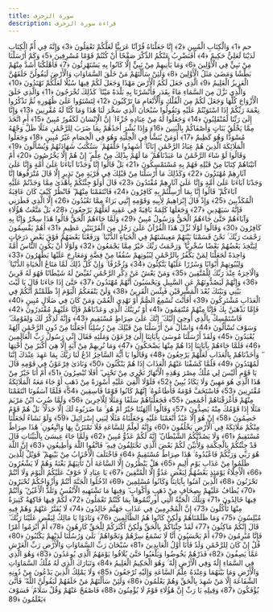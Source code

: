 ```yaml
---
title: سورة الزخرف
description: قراءة سورة الزخرف
---
```


حم ﴿1﴾ وَالْكِتَابِ الْمُبِينِ ﴿2﴾ إِنَّا جَعَلْنَاهُ قُرْآنًا عَرَبِيًّا لَعَلَّكُمْ تَعْقِلُونَ ﴿3﴾ وَإِنَّهُ فِي أُمِّ الْكِتَابِ لَدَيْنَا لَعَلِيٌّ حَكِيمٌ ﴿4﴾ أَفَنَضْرِبُ عَنْكُمُ الذِّكْرَ صَفْحًا أَنْ كُنْتُمْ قَوْمًا مُسْرِفِينَ ﴿5﴾ وَكَمْ أَرْسَلْنَا مِنْ نَبِيٍّ فِي الْأَوَّلِينَ ﴿6﴾ وَمَا يَأْتِيهِمْ مِنْ نَبِيٍّ إِلَّا كَانُوا بِهِ يَسْتَهْزِئُونَ ﴿7﴾ فَأَهْلَكْنَا أَشَدَّ مِنْهُمْ بَطْشًا وَمَضَىٰ مَثَلُ الْأَوَّلِينَ ﴿8﴾ وَلَئِنْ سَأَلْتَهُمْ مَنْ خَلَقَ السَّمَاوَاتِ وَالْأَرْضَ لَيَقُولُنَّ خَلَقَهُنَّ الْعَزِيزُ الْعَلِيمُ ﴿9﴾ الَّذِي جَعَلَ لَكُمُ الْأَرْضَ مَهْدًا وَجَعَلَ لَكُمْ فِيهَا سُبُلًا لَعَلَّكُمْ تَهْتَدُونَ ﴿10﴾ وَالَّذِي نَزَّلَ مِنَ السَّمَاءِ مَاءً بِقَدَرٍ فَأَنْشَرْنَا بِهِ بَلْدَةً مَيْتًا ۚ كَذَٰلِكَ تُخْرَجُونَ ﴿11﴾ وَالَّذِي خَلَقَ الْأَزْوَاجَ كُلَّهَا وَجَعَلَ لَكُمْ مِنَ الْفُلْكِ وَالْأَنْعَامِ مَا تَرْكَبُونَ ﴿12﴾ لِتَسْتَوُوا عَلَىٰ ظُهُورِهِ ثُمَّ تَذْكُرُوا نِعْمَةَ رَبِّكُمْ إِذَا اسْتَوَيْتُمْ عَلَيْهِ وَتَقُولُوا سُبْحَانَ الَّذِي سَخَّرَ لَنَا هَٰذَا وَمَا كُنَّا لَهُ مُقْرِنِينَ ﴿13﴾ وَإِنَّا إِلَىٰ رَبِّنَا لَمُنْقَلِبُونَ ﴿14﴾ وَجَعَلُوا لَهُ مِنْ عِبَادِهِ جُزْءًا ۚ إِنَّ الْإِنْسَانَ لَكَفُورٌ مُبِينٌ ﴿15﴾ أَمِ اتَّخَذَ مِمَّا يَخْلُقُ بَنَاتٍ وَأَصْفَاكُمْ بِالْبَنِينَ ﴿16﴾ وَإِذَا بُشِّرَ أَحَدُهُمْ بِمَا ضَرَبَ لِلرَّحْمَٰنِ مَثَلًا ظَلَّ وَجْهُهُ مُسْوَدًّا وَهُوَ كَظِيمٌ ﴿17﴾ أَوَمَنْ يُنَشَّأُ فِي الْحِلْيَةِ وَهُوَ فِي الْخِصَامِ غَيْرُ مُبِينٍ ﴿18﴾ وَجَعَلُوا الْمَلَائِكَةَ الَّذِينَ هُمْ عِبَادُ الرَّحْمَٰنِ إِنَاثًا ۚ أَشَهِدُوا خَلْقَهُمْ ۚ سَتُكْتَبُ شَهَادَتُهُمْ وَيُسْأَلُونَ ﴿19﴾ وَقَالُوا لَوْ شَاءَ الرَّحْمَٰنُ مَا عَبَدْنَاهُمْ ۗ مَا لَهُمْ بِذَٰلِكَ مِنْ عِلْمٍ ۖ إِنْ هُمْ إِلَّا يَخْرُصُونَ ﴿20﴾ أَمْ آتَيْنَاهُمْ كِتَابًا مِنْ قَبْلِهِ فَهُمْ بِهِ مُسْتَمْسِكُونَ ﴿21﴾ بَلْ قَالُوا إِنَّا وَجَدْنَا آبَاءَنَا عَلَىٰ أُمَّةٍ وَإِنَّا عَلَىٰ آثَارِهِمْ مُهْتَدُونَ ﴿22﴾ وَكَذَٰلِكَ مَا أَرْسَلْنَا مِنْ قَبْلِكَ فِي قَرْيَةٍ مِنْ نَذِيرٍ إِلَّا قَالَ مُتْرَفُوهَا إِنَّا وَجَدْنَا آبَاءَنَا عَلَىٰ أُمَّةٍ وَإِنَّا عَلَىٰ آثَارِهِمْ مُقْتَدُونَ ﴿23﴾ قَالَ أَوَلَوْ جِئْتُكُمْ بِأَهْدَىٰ مِمَّا وَجَدْتُمْ عَلَيْهِ آبَاءَكُمْ ۖ قَالُوا إِنَّا بِمَا أُرْسِلْتُمْ بِهِ كَافِرُونَ ﴿24﴾ فَانْتَقَمْنَا مِنْهُمْ ۖ فَانْظُرْ كَيْفَ كَانَ عَاقِبَةُ الْمُكَذِّبِينَ ﴿25﴾ وَإِذْ قَالَ إِبْرَاهِيمُ لِأَبِيهِ وَقَوْمِهِ إِنَّنِي بَرَاءٌ مِمَّا تَعْبُدُونَ ﴿26﴾ إِلَّا الَّذِي فَطَرَنِي فَإِنَّهُ سَيَهْدِينِ ﴿27﴾ وَجَعَلَهَا كَلِمَةً بَاقِيَةً فِي عَقِبِهِ لَعَلَّهُمْ يَرْجِعُونَ ﴿28﴾ بَلْ مَتَّعْتُ هَٰؤُلَاءِ وَآبَاءَهُمْ حَتَّىٰ جَاءَهُمُ الْحَقُّ وَرَسُولٌ مُبِينٌ ﴿29﴾ وَلَمَّا جَاءَهُمُ الْحَقُّ قَالُوا هَٰذَا سِحْرٌ وَإِنَّا بِهِ كَافِرُونَ ﴿30﴾ وَقَالُوا لَوْلَا نُزِّلَ هَٰذَا الْقُرْآنُ عَلَىٰ رَجُلٍ مِنَ الْقَرْيَتَيْنِ عَظِيمٍ ﴿31﴾ أَهُمْ يَقْسِمُونَ رَحْمَتَ رَبِّكَ ۚ نَحْنُ قَسَمْنَا بَيْنَهُمْ مَعِيشَتَهُمْ فِي الْحَيَاةِ الدُّنْيَا ۚ وَرَفَعْنَا بَعْضَهُمْ فَوْقَ بَعْضٍ دَرَجَاتٍ لِيَتَّخِذَ بَعْضُهُمْ بَعْضًا سُخْرِيًّا ۗ وَرَحْمَتُ رَبِّكَ خَيْرٌ مِمَّا يَجْمَعُونَ ﴿32﴾ وَلَوْلَا أَنْ يَكُونَ النَّاسُ أُمَّةً وَاحِدَةً لَجَعَلْنَا لِمَنْ يَكْفُرُ بِالرَّحْمَٰنِ لِبُيُوتِهِمْ سُقُفًا مِنْ فِضَّةٍ وَمَعَارِجَ عَلَيْهَا يَظْهَرُونَ ﴿33﴾ وَلِبُيُوتِهِمْ أَبْوَابًا وَسُرُرًا عَلَيْهَا يَتَّكِئُونَ ﴿34﴾ وَزُخْرُفًا ۚ وَإِنْ كُلُّ ذَٰلِكَ لَمَّا مَتَاعُ الْحَيَاةِ الدُّنْيَا ۚ وَالْآخِرَةُ عِنْدَ رَبِّكَ لِلْمُتَّقِينَ ﴿35﴾ وَمَنْ يَعْشُ عَنْ ذِكْرِ الرَّحْمَٰنِ نُقَيِّضْ لَهُ شَيْطَانًا فَهُوَ لَهُ قَرِينٌ ﴿36﴾ وَإِنَّهُمْ لَيَصُدُّونَهُمْ عَنِ السَّبِيلِ وَيَحْسَبُونَ أَنَّهُمْ مُهْتَدُونَ ﴿37﴾ حَتَّىٰ إِذَا جَاءَنَا قَالَ يَا لَيْتَ بَيْنِي وَبَيْنَكَ بُعْدَ الْمَشْرِقَيْنِ فَبِئْسَ الْقَرِينُ ﴿38﴾ وَلَنْ يَنْفَعَكُمُ الْيَوْمَ إِذْ ظَلَمْتُمْ أَنَّكُمْ فِي الْعَذَابِ مُشْتَرِكُونَ ﴿39﴾ أَفَأَنْتَ تُسْمِعُ الصُّمَّ أَوْ تَهْدِي الْعُمْيَ وَمَنْ كَانَ فِي ضَلَالٍ مُبِينٍ ﴿40﴾ فَإِمَّا نَذْهَبَنَّ بِكَ فَإِنَّا مِنْهُمْ مُنْتَقِمُونَ ﴿41﴾ أَوْ نُرِيَنَّكَ الَّذِي وَعَدْنَاهُمْ فَإِنَّا عَلَيْهِمْ مُقْتَدِرُونَ ﴿42﴾ فَاسْتَمْسِكْ بِالَّذِي أُوحِيَ إِلَيْكَ ۖ إِنَّكَ عَلَىٰ صِرَاطٍ مُسْتَقِيمٍ ﴿43﴾ وَإِنَّهُ لَذِكْرٌ لَكَ وَلِقَوْمِكَ ۖ وَسَوْفَ تُسْأَلُونَ ﴿44﴾
 وَاسْأَلْ مَنْ أَرْسَلْنَا مِنْ قَبْلِكَ مِنْ رُسُلِنَا أَجَعَلْنَا مِنْ دُونِ الرَّحْمَٰنِ آلِهَةً يُعْبَدُونَ ﴿45﴾ وَلَقَدْ أَرْسَلْنَا مُوسَىٰ بِآيَاتِنَا إِلَىٰ فِرْعَوْنَ وَمَلَئِهِ فَقَالَ إِنِّي رَسُولُ رَبِّ الْعَالَمِينَ ﴿46﴾ فَلَمَّا جَاءَهُمْ بِآيَاتِنَا إِذَا هُمْ مِنْهَا يَضْحَكُونَ ﴿47﴾ وَمَا نُرِيهِمْ مِنْ آيَةٍ إِلَّا هِيَ أَكْبَرُ مِنْ أُخْتِهَا ۖ وَأَخَذْنَاهُمْ بِالْعَذَابِ لَعَلَّهُمْ يَرْجِعُونَ ﴿48﴾ وَقَالُوا يَا أَيُّهَ السَّاحِرُ ادْعُ لَنَا رَبَّكَ بِمَا عَهِدَ عِنْدَكَ إِنَّنَا لَمُهْتَدُونَ ﴿49﴾ فَلَمَّا كَشَفْنَا عَنْهُمُ الْعَذَابَ إِذَا هُمْ يَنْكُثُونَ ﴿50﴾ وَنَادَىٰ فِرْعَوْنُ فِي قَوْمِهِ قَالَ يَا قَوْمِ أَلَيْسَ لِي مُلْكُ مِصْرَ وَهَٰذِهِ الْأَنْهَارُ تَجْرِي مِنْ تَحْتِي ۖ أَفَلَا تُبْصِرُونَ ﴿51﴾ أَمْ أَنَا خَيْرٌ مِنْ هَٰذَا الَّذِي هُوَ مَهِينٌ وَلَا يَكَادُ يُبِينُ ﴿52﴾ فَلَوْلَا أُلْقِيَ عَلَيْهِ أَسْوِرَةٌ مِنْ ذَهَبٍ أَوْ جَاءَ مَعَهُ الْمَلَائِكَةُ مُقْتَرِنِينَ ﴿53﴾ فَاسْتَخَفَّ قَوْمَهُ فَأَطَاعُوهُ ۚ إِنَّهُمْ كَانُوا قَوْمًا فَاسِقِينَ ﴿54﴾ فَلَمَّا آسَفُونَا انْتَقَمْنَا مِنْهُمْ فَأَغْرَقْنَاهُمْ أَجْمَعِينَ ﴿55﴾ فَجَعَلْنَاهُمْ سَلَفًا وَمَثَلًا لِلْآخِرِينَ ﴿56﴾ وَلَمَّا ضُرِبَ ابْنُ مَرْيَمَ مَثَلًا إِذَا قَوْمُكَ مِنْهُ يَصِدُّونَ ﴿57﴾ وَقَالُوا أَآلِهَتُنَا خَيْرٌ أَمْ هُوَ ۚ مَا ضَرَبُوهُ لَكَ إِلَّا جَدَلًا ۚ بَلْ هُمْ قَوْمٌ خَصِمُونَ ﴿58﴾ إِنْ هُوَ إِلَّا عَبْدٌ أَنْعَمْنَا عَلَيْهِ وَجَعَلْنَاهُ مَثَلًا لِبَنِي إِسْرَائِيلَ ﴿59﴾ وَلَوْ نَشَاءُ لَجَعَلْنَا مِنْكُمْ مَلَائِكَةً فِي الْأَرْضِ يَخْلُفُونَ ﴿60﴾ وَإِنَّهُ لَعِلْمٌ لِلسَّاعَةِ فَلَا تَمْتَرُنَّ بِهَا وَاتَّبِعُونِ ۚ هَٰذَا صِرَاطٌ مُسْتَقِيمٌ ﴿61﴾ وَلَا يَصُدَّنَّكُمُ الشَّيْطَانُ ۖ إِنَّهُ لَكُمْ عَدُوٌّ مُبِينٌ ﴿62﴾ وَلَمَّا جَاءَ عِيسَىٰ بِالْبَيِّنَاتِ قَالَ قَدْ جِئْتُكُمْ بِالْحِكْمَةِ وَلِأُبَيِّنَ لَكُمْ بَعْضَ الَّذِي تَخْتَلِفُونَ فِيهِ ۖ فَاتَّقُوا اللَّهَ وَأَطِيعُونِ ﴿63﴾ إِنَّ اللَّهَ هُوَ رَبِّي وَرَبُّكُمْ فَاعْبُدُوهُ ۚ هَٰذَا صِرَاطٌ مُسْتَقِيمٌ ﴿64﴾ فَاخْتَلَفَ الْأَحْزَابُ مِنْ بَيْنِهِمْ ۖ فَوَيْلٌ لِلَّذِينَ ظَلَمُوا مِنْ عَذَابِ يَوْمٍ أَلِيمٍ ﴿65﴾ هَلْ يَنْظُرُونَ إِلَّا السَّاعَةَ أَنْ تَأْتِيَهُمْ بَغْتَةً وَهُمْ لَا يَشْعُرُونَ ﴿66﴾ الْأَخِلَّاءُ يَوْمَئِذٍ بَعْضُهُمْ لِبَعْضٍ عَدُوٌّ إِلَّا الْمُتَّقِينَ ﴿67﴾ يَا عِبَادِ لَا خَوْفٌ عَلَيْكُمُ الْيَوْمَ وَلَا أَنْتُمْ تَحْزَنُونَ ﴿68﴾ الَّذِينَ آمَنُوا بِآيَاتِنَا وَكَانُوا مُسْلِمِينَ ﴿69﴾ ادْخُلُوا الْجَنَّةَ أَنْتُمْ وَأَزْوَاجُكُمْ تُحْبَرُونَ ﴿70﴾ يُطَافُ عَلَيْهِمْ بِصِحَافٍ مِنْ ذَهَبٍ وَأَكْوَابٍ ۖ وَفِيهَا مَا تَشْتَهِيهِ الْأَنْفُسُ وَتَلَذُّ الْأَعْيُنُ ۖ وَأَنْتُمْ فِيهَا خَالِدُونَ ﴿71﴾ وَتِلْكَ الْجَنَّةُ الَّتِي أُورِثْتُمُوهَا بِمَا كُنْتُمْ تَعْمَلُونَ ﴿72﴾ لَكُمْ فِيهَا فَاكِهَةٌ كَثِيرَةٌ مِنْهَا تَأْكُلُونَ ﴿73﴾ إِنَّ الْمُجْرِمِينَ فِي عَذَابِ جَهَنَّمَ خَالِدُونَ ﴿74﴾ لَا يُفَتَّرُ عَنْهُمْ وَهُمْ فِيهِ مُبْلِسُونَ ﴿75﴾ وَمَا ظَلَمْنَاهُمْ وَلَٰكِنْ كَانُوا هُمُ الظَّالِمِينَ ﴿76﴾ وَنَادَوْا يَا مَالِكُ لِيَقْضِ عَلَيْنَا رَبُّكَ ۖ قَالَ إِنَّكُمْ مَاكِثُونَ ﴿77﴾ لَقَدْ جِئْنَاكُمْ بِالْحَقِّ وَلَٰكِنَّ أَكْثَرَكُمْ لِلْحَقِّ كَارِهُونَ ﴿78﴾ أَمْ أَبْرَمُوا أَمْرًا فَإِنَّا مُبْرِمُونَ ﴿79﴾ أَمْ يَحْسَبُونَ أَنَّا لَا نَسْمَعُ سِرَّهُمْ وَنَجْوَاهُمْ ۚ بَلَىٰ وَرُسُلُنَا لَدَيْهِمْ يَكْتُبُونَ ﴿80﴾ قُلْ إِنْ كَانَ لِلرَّحْمَٰنِ وَلَدٌ فَأَنَا أَوَّلُ الْعَابِدِينَ ﴿81﴾ سُبْحَانَ رَبِّ السَّمَاوَاتِ وَالْأَرْضِ رَبِّ الْعَرْشِ عَمَّا يَصِفُونَ ﴿82﴾ فَذَرْهُمْ يَخُوضُوا وَيَلْعَبُوا حَتَّىٰ يُلَاقُوا يَوْمَهُمُ الَّذِي يُوعَدُونَ ﴿83﴾ وَهُوَ الَّذِي فِي السَّمَاءِ إِلَٰهٌ وَفِي الْأَرْضِ إِلَٰهٌ ۚ وَهُوَ الْحَكِيمُ الْعَلِيمُ ﴿84﴾ وَتَبَارَكَ الَّذِي لَهُ مُلْكُ السَّمَاوَاتِ وَالْأَرْضِ وَمَا بَيْنَهُمَا وَعِنْدَهُ عِلْمُ السَّاعَةِ وَإِلَيْهِ تُرْجَعُونَ ﴿85﴾ وَلَا يَمْلِكُ الَّذِينَ يَدْعُونَ مِنْ دُونِهِ الشَّفَاعَةَ إِلَّا مَنْ شَهِدَ بِالْحَقِّ وَهُمْ يَعْلَمُونَ ﴿86﴾ وَلَئِنْ سَأَلْتَهُمْ مَنْ خَلَقَهُمْ لَيَقُولُنَّ اللَّهُ ۖ فَأَنَّىٰ يُؤْفَكُونَ ﴿87﴾ وَقِيلِهِ يَا رَبِّ إِنَّ هَٰؤُلَاءِ قَوْمٌ لَا يُؤْمِنُونَ ﴿88﴾ فَاصْفَحْ عَنْهُمْ وَقُلْ سَلَامٌ ۚ فَسَوْفَ يَعْلَمُونَ ﴿89﴾
